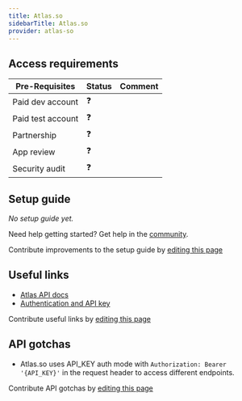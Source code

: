 ```yaml
---
title: Atlas.so
sidebarTitle: Atlas.so
provider: atlas-so
---
```



<Overview />
<PreBuiltTooling />
<PreBuiltUseCases />

## Access requirements
| Pre-Requisites | Status | Comment|
| - | - | - |
| Paid dev account | ❓ |  |
| Paid test account | ❓ |  |
| Partnership | ❓ | |
| App review | ❓ |  |
| Security audit | ❓ | |

## Setup guide

_No setup guide yet._

<Tip>Need help getting started? Get help in the [community](https://nango.dev/slack).</Tip>

<Note>Contribute improvements to the setup guide by [editing this page](https://github.com/nangohq/nango/tree/master/docs-v2/integrations/all/atlas-so.mdx)</Note>

## Useful links

-   [Atlas API docs](https://developers.atlas.so/reference/getting-started-with-your-api)
-   [Authentication and API key](https://developers.atlas.so/reference/getting-started-with-your-api)

<Note>Contribute useful links by [editing this page](https://github.com/nangohq/nango/tree/master/docs-v2/integrations/all/atlas-so.mdx)</Note>

## API gotchas

- Atlas.so uses API_KEY auth mode with `Authorization: Bearer '{API_KEY}'` in the request header to access different endpoints.

<Note>Contribute API gotchas by [editing this page](https://github.com/nangohq/nango/tree/master/docs-v2/integrations/all/atlas-so.mdx)</Note>
